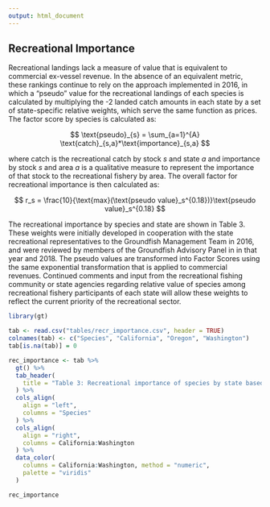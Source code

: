 ```yaml
---
output: html_document
---
```


## Recreational Importance

Recreational landings lack a measure of value that is equivalent to commercial ex-vessel revenue. In the absence of an equivalent metric, these rankings continue to rely on the approach implemented in 2016, in which a "pseudo" value for the recreational landings of each species is calculated by multiplying the -2 landed catch amounts in each state by a set of state-specific relative weights, which serve the same function as prices. The factor score by species is calculated as:

$$
\text{pseudo}_{s} = \sum_{a=1}^{A} \text{catch}_{s,a}*\text{importance}_{s,a}
$$

where catch is the recreational catch by stock $s$ and state $a$ and importance by stock $s$ and area $a$ is a qualitative measure to represent the importance of that stock to the recreational fishery by area. The overall factor for recreational importance is then calculated as:

$$
r_s = \frac{10}{\text{max}(\text{pseudo value}_s^{0.18})}\text{pseudo value}_s^{0.18} 
$$

The recreational importance by species and state are shown in Table 3. These weights were initially developed in cooperation with the state recreational representatives to the Groundfish Management Team in 2016, and were reviewed by members of the Groundfish Advisory Panel in in that year and 2018. The pseudo values are transformed into Factor Scores using the same exponential transformation that is applied to commercial revenues. Continued comments and input from the recreational fishing community or state agencies regarding relative value of species among recreational fishery participants of each state will allow these weights to reflect the current priority of the recreational sector.

  
```r
library(gt)

tab <- read.csv("tables/recr_importance.csv", header = TRUE) 
colnames(tab) <- c("Species", "California", "Oregon", "Washington")
tab[is.na(tab)] = 0

rec_importance <- tab %>%
  gt() %>%
  tab_header(
    title = "Table 3: Recreational importance of species by state based on the relative species desirability."
  ) %>%
  cols_align(
    align = "left",
    columns = "Species"
  ) %>%
  cols_align(
    align = "right",
    columns = California:Washington
  ) %>%
  data_color(
    columns = California:Washington, method = "numeric",
    palette = "viridis"
  )

rec_importance
```